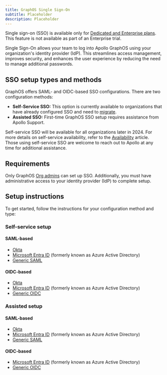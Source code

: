 ```yaml
---
title: GraphOS Single Sign-On
subtitle: Placeholder
description: Placeholder
---
```


<PremiumFeature>

Single sign-on (SSO) is available only for [Dedicated and Enterprise plans](https://www.apollographql.com/pricing#security).
This feature is not available as part of an Enterprise trial.

</PremiumFeature>

Single Sign-On allows your team to log into Apollo GraphOS using your organization's identity provider (IdP). This streamlines access management, improves security, and enhances the user experience by reducing the need to manage additional passwords.

## SSO setup types and methods

GraphOS offers SAML- and OIDC-based SSO configurations. There are two configuration methods:

- **Self-Service SSO:** This option is currently available to organizations that have already configured SSO and need to [migrate](./self-service/migration).
- **Assisted SSO:** First-time GraphOS SSO setup requires assistance from Apollo Support.

Self-service SSO will be available for all organizations later in 2024. For more details on self-service availability, refer to the [Availability](./self-service/availability) article. Those using self-service SSO are welcome to reach out to Apollo at any time for additional assistance.

## Requirements

Only GraphOS [Org admins](../members) can set up SSO. Additionally, you must have administrative access to your identity provider (IdP) to complete setup.

## Setup instructions

To get started, follow the instructions for your configuration method and type:

### Self-service setup

#### SAML-based

- [Okta](./self-service/saml-okta)
- [Microsoft Entra ID](./self-service/saml-microsoft-entra-id) (formerly known as Azure Active Directory)
- [Generic SAML](./self-service/saml-integration-guide)

#### OIDC-based

- [Okta](./self-service/oidc-okta)
- [Microsoft Entra ID](./self-service/oidc-microsoft-entra-id) (formerly known as Azure Active Directory)
- [Generic OIDC](./self-service/oidc-integration-guide/)

### Assisted setup

#### SAML-based

- [Okta](./okta-integration-guide)
- [Microsoft Entra ID](./microsoft-entra-id-saml-integration-guide) (formerly known as Azure Active Directory)
- [Generic SAML](./saml-integration-guide)

#### OIDC-based

- [Microsoft Entra ID](./microsoft-entra-id-oidc-integration-guide) (formerly known as Azure Active Directory)
- [Generic OIDC](./oidc-integration-guide/)
